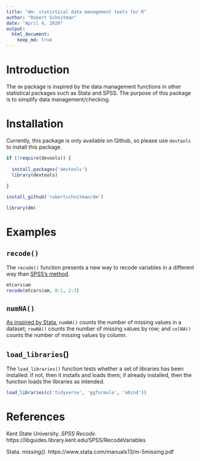 ```yaml
---
title: "dm: statistical data management tools for R"
author: "Robert Schnitman"
date: "April 4, 2020"
output: 
  html_document:
    keep_md: true
---
```


# Introduction

The `dm` package is inspired by the data management functions in other statistical packages such as Stata and SPSS. The purpose of this package is to simplify data management/checking.

# Installation

Currently, this package is only available on Github, so please use `devtools` to install this package.

```r
if (!require(devools)) {
  
  install.packages('devtools')
  library(devtools)
  
}

install_github('robertschnitman/dm')
```

```r
library(dm)
```


# Examples

## `recode()`

The `recode()` function presents a new way to recode variables in a different way than [SPSS's method](https://libguides.library.kent.edu/SPSS/RecodeVariables).

```r
mtcars$am
recode(mtcars$am, 0:1, 2:3)
```

## `numNA()`

[As inspired by Stata](https://www.stata.com/manuals13/m-5missing.pdf), `numNA()` counts the number of missing values in a dataset; `rowNA()` counts the number of missing values by row; and `colNA()` counts the number of missing values by column.

[^1]: 

```r
numNA(airquality) # Total number of missing values.
rowNA(airquality) # Number of missing values by row.
colNA(airquality) # Number of missing values by column.
```

## `load_libraries`()

The `load_libraries()` function tests whether a set of libraries has been installed: if not, then it installs and loads them; if already installed, then the function loads the libraries as intended.

```r
load_libraries(c('tidyverse', 'ggformula', 'abind'))
```

# References

Kent State University. *SPSS Recode*. https://libguides.library.kent.edu/SPSS/RecodeVariables

Stata. *missing()*. https://www.stata.com/manuals13/m-5missing.pdf
